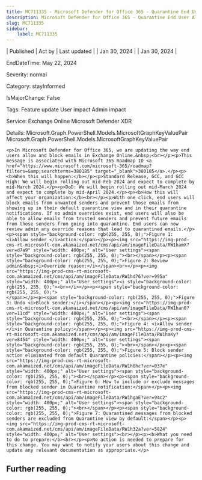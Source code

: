 ```yaml
---
title: MC711335 - Microsoft Defender for Office 365 - Quarantine End User Allow and Block list management
description: Microsoft Defender for Office 365 - Quarantine End User Allow and Block list management
slug: MC711335
sidebar:
    label: MC711335
---
```



| Published | Act by | Last updated |
| Jan 30, 2024 |  | Jan 30, 2024 |

EndDateTime: May 22, 2024

Severity: normal

Category: stayInformed

IsMajorChange: False

Tags: Feature update User impact Admin impact

Service: Exchange Online Microsoft Defender XDR

Details: Microsoft.Graph.PowerShell.Models.MicrosoftGraphKeyValuePair Microsoft.Graph.PowerShell.Models.MicrosoftGraphKeyValuePair

```
<p>In Microsoft Defender for Office 365, we are updating the way end users allow and block emails in Exchange Online.&nbsp;<br></p><p>This message is associated with Microsoft 365 Roadmap ID <a href="https://www.microsoft.com/microsoft-365/roadmap?filters=&amp;searchterms=380185" target="_blank">380185</a>.</p><p><b>When this will happen:</b></p><p>Standard Release, GCC, and GCC High: We will begin rolling out mid-Feb 2024 and expect to complete by mid-March 2024.</p><p>DoD: We will begin rolling out mid-March 2024 and expect to complete by mid-April 2024.</p><p><b>How this will affect your organization:</b><br></p><p>With one click, end users will block emails from unwanted senders and prevent those emails from showing up in their default quarantine view and in their quarantine notifications. If no admin overrides exist, end users will also be able to allow emails from trusted senders and prevent future emails from those senders from going into quarantine. End users can now review admin any override reasons that lead to quarantined emails.</p><p><span style="background-color: rgb(255, 255, 0);">Figure 1: <i>Allow sender </i>action:</span></p><p><img src="https://img-prod-cms-rt-microsoft-com.akamaized.net/cms/api/am/imageFileData/RW1hamX?ver=d7a9" style="width: 400px;" alt="User settings"><span style="background-color: rgb(255, 255, 0);"><br></span></p><p><span style="background-color: rgb(255, 255, 0);">Figure 2: Review admin&nbsp;<i>Override reason:</i></span><br></p><p><img src="https://img-prod-cms-rt-microsoft-com.akamaized.net/cms/api/am/imageFileData/RW1hd76?ver=995a" style="width: 400px;" alt="User settings"><i style="background-color: rgb(255, 255, 0);"><br></i></p><p><span style="background-color: rgb(255, 255, 0);"> 
</span></p><p><span style="background-color: rgb(255, 255, 0);">Figure 3: Undo <i>Block sender:</i></span></p><p><img src="https://img-prod-cms-rt-microsoft-com.akamaized.net/cms/api/am/imageFileData/RW1han0?ver=11cd" style="width: 400px;" alt="User settings"><span style="background-color: rgb(255, 255, 0);"><br></span></p><p><span style="background-color: rgb(255, 255, 0);">Figure 4: <i>Allow sender </i>in Quarantine policy:</span></p><p><img src="https://img-prod-cms-rt-microsoft-com.akamaized.net/cms/api/am/imageFileData/RW1haKy?ver=8454" style="width: 400px;" alt="User settings"><span style="background-color: rgb(255, 255, 0);"><br></span></p><p><span style="background-color: rgb(255, 255, 0);">Figure 5: Block sender action eliminated from default Quarantine policies:</span></p><p><img src="https://img-prod-cms-rt-microsoft-com.akamaized.net/cms/api/am/imageFileData/RW1h8hc?ver=037e" style="width: 400px;" alt="User settings"><span style="background-color: rgb(255, 255, 0);"><br></span></p><p><span style="background-color: rgb(255, 255, 0);">Figure 6: How to include or exclude messages from blocked sender in Quarantine notification:</span></p><p><img src="https://img-prod-cms-rt-microsoft-com.akamaized.net/cms/api/am/imageFileData/RW1hgaE?ver=94c2" style="width: 400px;" alt="User settings"><span style="background-color: rgb(255, 255, 0);"><br></span></p><p><span style="background-color: rgb(255, 255, 0);">Figure 7: Quarantined messages from blocked senders are excluded from Quarantine view by default:</span></p><p><img src="https://img-prod-cms-rt-microsoft-com.akamaized.net/cms/api/am/imageFileData/RW1h32a?ver=5824" style="width: 400px;" alt="User settings"><br></p><p><b>What you need to do to prepare:</b><br></p><p>No action is needed to prepare for this change. You may want to notify your users about this change and update any relevant documentation as appropriate.</p>
```

## Further reading
